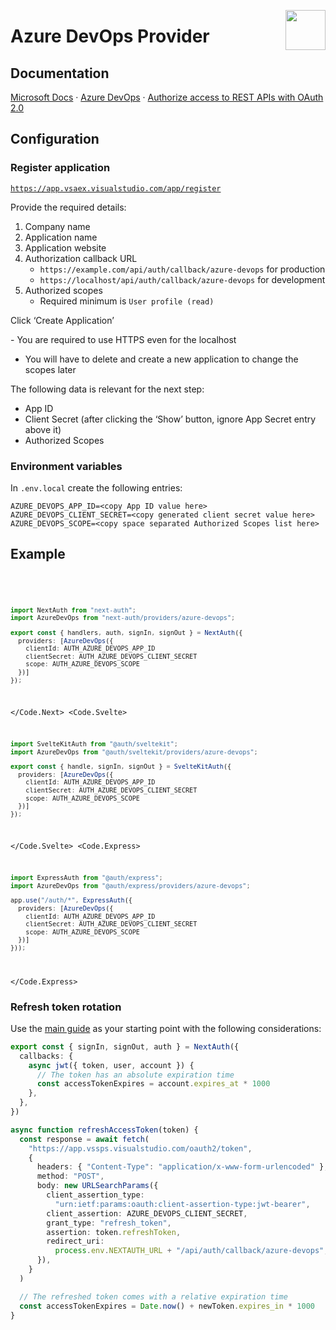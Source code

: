 
<img
  align="right"
  src="/img/providers/azure-devops.svg"
  height="64"
  width="64"
/>

# Azure DevOps Provider

## Documentation

[Microsoft Docs](https://docs.microsoft.com/en-us) · [Azure DevOps](https://docs.microsoft.com/en-us/azure/devops/) · [Authorize access to REST APIs with OAuth 2.0](https://docs.microsoft.com/en-us/azure/devops/integrate/get-started/authentication/oauth?view=azure-devops])

## Configuration

### Register application

[`https://app.vsaex.visualstudio.com/app/register`](https://app.vsaex.visualstudio.com/app/register)

Provide the required details:

1. Company name
2. Application name
3. Application website
4. Authorization callback URL
   - `https://example.com/api/auth/callback/azure-devops` for production
   - `https://localhost/api/auth/callback/azure-devops` for development
5. Authorized scopes
   - Required minimum is `User profile (read)`

Click ‘Create Application’

<Callout type="warning">
- You are required to use HTTPS even for the localhost

- You will have to delete and create a new application to change the scopes later

</Callout>

The following data is relevant for the next step:

- App ID
- Client Secret (after clicking the ‘Show’ button, ignore App Secret entry above it)
- Authorized Scopes

### Environment variables

In `.env.local` create the following entries:

```
AZURE_DEVOPS_APP_ID=<copy App ID value here>
AZURE_DEVOPS_CLIENT_SECRET=<copy generated client secret value here>
AZURE_DEVOPS_SCOPE=<copy space separated Authorized Scopes list here>
```

## Example

<Code>
  <Code.Next>

```ts filename="/auth.ts"
import NextAuth from "next-auth";
import AzureDevOps from "next-auth/providers/azure-devops";

export const { handlers, auth, signIn, signOut } = NextAuth({
  providers: [AzureDevOps({
    clientId: AUTH_AZURE_DEVOPS_APP_ID
    clientSecret: AUTH_AZURE_DEVOPS_CLIENT_SECRET
    scope: AUTH_AZURE_DEVOPS_SCOPE
  })]
});
```

  </Code.Next>
  <Code.Svelte>

```ts filename="/src/auth.ts"
import SvelteKitAuth from "@auth/sveltekit";
import AzureDevOps from "@auth/sveltekit/providers/azure-devops";

export const { handle, signIn, signOut } = SvelteKitAuth({
  providers: [AzureDevOps({
    clientId: AUTH_AZURE_DEVOPS_APP_ID
    clientSecret: AUTH_AZURE_DEVOPS_CLIENT_SECRET
    scope: AUTH_AZURE_DEVOPS_SCOPE
  })]
});
```

  </Code.Svelte>
  <Code.Express>

```ts filename="/src/app.ts"
import ExpressAuth from "@auth/express";
import AzureDevOps from "@auth/express/providers/azure-devops";

app.use("/auth/*", ExpressAuth({
  providers: [AzureDevOps({
    clientId: AUTH_AZURE_DEVOPS_APP_ID
    clientSecret: AUTH_AZURE_DEVOPS_CLIENT_SECRET
    scope: AUTH_AZURE_DEVOPS_SCOPE
  })]
}));
```

  </Code.Express>
</Code>

### Refresh token rotation

Use the [main guide](/guides/basics/refresh-token-rotation) as your starting point with the following considerations:

```ts filename="./auth.ts"
export const { signIn, signOut, auth } = NextAuth({
  callbacks: {
    async jwt({ token, user, account }) {
      // The token has an absolute expiration time
      const accessTokenExpires = account.expires_at * 1000
    },
  },
})

async function refreshAccessToken(token) {
  const response = await fetch(
    "https://app.vssps.visualstudio.com/oauth2/token",
    {
      headers: { "Content-Type": "application/x-www-form-urlencoded" },
      method: "POST",
      body: new URLSearchParams({
        client_assertion_type:
          "urn:ietf:params:oauth:client-assertion-type:jwt-bearer",
        client_assertion: AZURE_DEVOPS_CLIENT_SECRET,
        grant_type: "refresh_token",
        assertion: token.refreshToken,
        redirect_uri:
          process.env.NEXTAUTH_URL + "/api/auth/callback/azure-devops",
      }),
    }
  )

  // The refreshed token comes with a relative expiration time
  const accessTokenExpires = Date.now() + newToken.expires_in * 1000
}
```
